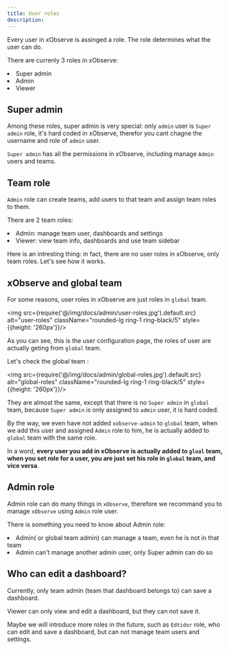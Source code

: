 ```yaml
---
title: User roles
description:
---
```



Every user in xObserve is assinged a role. The role determines what the user can do. 

There are currenly 3 roles in xObserve: 

<TextList>
    <li> Super admin </li>
    <li> Admin </li>
    <li> Viewer </li>
</TextList>

## Super admin 

Among these roles, super admin is very special: only `admin` user is `Super admin` role, it's hard coded in xObserve, 
therefor you cant chagne the username and role of `admin` user.

`Super admin` has all the permissions in xObserve, including manage `Admin` users and teams.

## Team role 

`Admin` role can create teams, add users to that team and assign team roles to them.

There are 2 team roles: 
<TextList>
    <li> Admin: manage team user, dashboards and settings </li>
    <li> Viewer: view team info, dashboards and use team sidebar </li>
</TextList>

Here is an intresting thing: in fact, there are no user roles in xObserve, only team roles. Let's see how it works.

## xObserve and global team

For some reasons, user roles in xObserve are just roles in `global` team.

<img src={require('@/img/docs/admin/user-roles.jpg').default.src} alt="user-roles"  className="rounded-lg ring-1 ring-black/5"  style={{height: '260px'}}/>

As you can see, this is the user configuration page, the roles of user are actually geting from `global` team.

Let's check the global team :

<img src={require('@/img/docs/admin/global-roles.jpg').default.src} alt="global-roles"  className="rounded-lg ring-1 ring-black/5"  style={{height: '260px'}}/>

They are almost the same, except that there is no `Super admin` in `global` team, because `Super admin` is only assigned to `admin` user, it is hard coded.

By the way, we even have not added `xobserve-admin` to `global` team, when we add this user and assigned `Admin` role to him, he is actually added to `global` team with the same role.

In a word, **every user you add in xObserve is actually added to `gloal` team, when you set role for a user, you are just set his role in `global` team, and vice versa**.

## Admin role

Admin role can do many things in `xObserve`, therefore we recommand you to manage `xObserve` using `Admin` role user.

There is something you need to know about Admin role:

<TextList>
    <li> Admin( or global team admin) can manage a team, even he is not in that team </li>
    <li> Admin can't manage another admin user, only Super admin can do so </li>
</TextList>

## Who can edit a dashboard?

Currently, only team admin (team that dashboard belongs to) can save a dashboard.

Viewer can only view and edit a dashboard, but they can not save it. 

Maybe we will introduce more roles in the future, such as `Edtidor` role, who can edit and save a dashboard, but can not manage team users and settings.